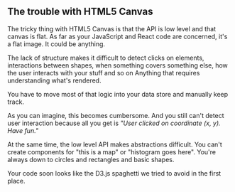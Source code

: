 ## The trouble with HTML5 Canvas

The tricky thing with HTML5 Canvas is that the API is low level and that canvas
is flat. As far as your JavaScript and React code are concerned, it's a flat
image. It could be anything.

The lack of structure makes it difficult to detect clicks on elements,
interactions between shapes, when something covers something else, how the user
interacts with your stuff and so on Anything that requires understanding what's
rendered.

You have to move most of that logic into your data store and manually keep
track.

As you can imagine, this becomes cumbersome. And you still can't detect user
interaction because all you get is _"User clicked on coordinate (x, y). Have
fun."_

At the same time, the low level API makes abstractions difficult. You can't
create components for "this is a map" or "histogram goes here". You're always
down to circles and rectangles and basic shapes.

Your code soon looks like the D3.js spaghetti we tried to avoid in the first
place.